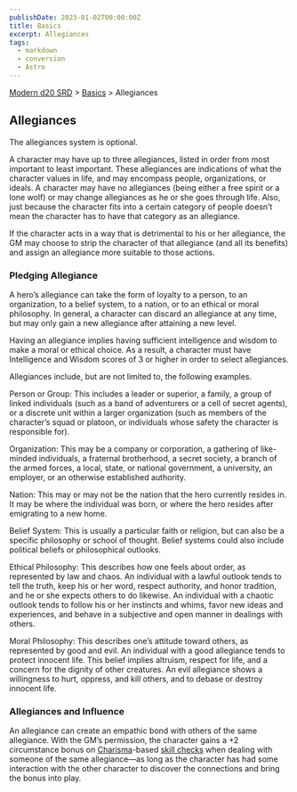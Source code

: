 ```yaml
---
publishDate: 2023-01-02T00:00:00Z
title: Basics
excerpt: Allegiances
tags:
  - markdown
  - conversion
  - Astro
---
```


[Modern d20 SRD](/#modernD20) > [Basics](modern-d20-srd-basics-index) > Allegiances

## Allegiances

The allegiances system is optional.

A character may have up to three allegiances, listed in order from most
important to least important. These allegiances are indications of what the
character values in life, and may encompass people, organizations, or ideals.
A character may have no allegiances (being either a free spirit or a lone
wolf) or may change allegiances as he or she goes through life. Also, just
because the character fits into a certain category of people doesn’t mean the
character has to have that category as an allegiance.

If the character acts in a way that is detrimental to his or her allegiance,
the GM may choose to strip the character of that allegiance (and all its
benefits) and assign an allegiance more suitable to those actions.

### Pledging Allegiance

A hero’s allegiance can take the form of loyalty to a person, to an
organization, to a belief system, to a nation, or to an ethical or moral
philosophy. In general, a character can discard an allegiance at any time, but
may only gain a new allegiance after attaining a new level.

Having an allegiance implies having sufficient intelligence and wisdom to make
a moral or ethical choice. As a result, a character must have Intelligence and
Wisdom scores of 3 or higher in order to select allegiances.

Allegiances include, but are not limited to, the following examples.

Person or Group: This includes a leader or superior, a family, a group of
linked individuals (such as a band of adventurers or a cell of secret agents),
or a discrete unit within a larger organization (such as members of the
character’s squad or platoon, or individuals whose safety the character is
responsible for).

Organization: This may be a company or corporation, a gathering of like-minded
individuals, a fraternal brotherhood, a secret society, a branch of the armed
forces, a local, state, or national government, a university, an employer, or
an otherwise established authority.

Nation: This may or may not be the nation that the hero currently resides in.
It may be where the individual was born, or where the hero resides after
emigrating to a new home.

Belief System: This is usually a particular faith or religion, but can also be
a specific philosophy or school of thought. Belief systems could also include
political beliefs or philosophical outlooks.

Ethical Philosophy: This describes how one feels about order, as represented
by law and chaos. An individual with a lawful outlook tends to tell the truth,
keep his or her word, respect authority, and honor tradition, and he or she
expects others to do likewise. An individual with a chaotic outlook tends to
follow his or her instincts and whims, favor new ideas and experiences, and
behave in a subjective and open manner in dealings with others.

Moral Philosophy: This describes one’s attitude toward others, as represented
by good and evil. An individual with a good allegiance tends to protect
innocent life. This belief implies altruism, respect for life, and a concern
for the dignity of other creatures. An evil allegiance shows a willingness to
hurt, oppress, and kill others, and to debase or destroy innocent life.

### Allegiances and Influence

An allegiance can create an empathic bond with others of the same allegiance.
With the GM’s permission, the character gains a +2 circumstance bonus on
[Charisma](modern-d20-srd-basics-ability-scores)-based [skill checks](modern-d20-srd-skills-skill-basics-php#skill-check-index) when dealing
with someone of the same allegiance—as long as the character has had some
interaction with the other character to discover the connections and bring the
bonus into play.

